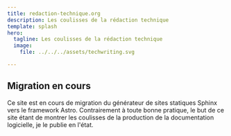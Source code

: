 ```yaml
---
title: redaction-technique.org
description: Les coulisses de la rédaction technique
template: splash
hero:
  tagline: Les coulisses de la rédaction technique
  image:
    file: ../../../assets/techwriting.svg

---
```



<CardGrid stagger>
<LinkCard
	title="À propos"
	href="/foo/fr/about-this-blog/"
	description="Évolution de ce site vers le framework Astro, sur une branche GitHub à l'historique chaotique."
/>
<LinkCard
	title="Migration vers Astro"
	href="/foo/fr/migrate-to-astro/"
	description="Première tentative de migration vers Astro avant de tout supprimer."
/>

</CardGrid>

## Migration en cours

<CardGrid stagger>
	<Card title="Site en cours de migration" icon="pencil">
		Ce site est en cours de migration du générateur de sites statiques Sphinx vers le framework Astro. Contrairement à toute bonne pratique, le but de ce site étant de montrer les coulisses de la production de la documentation logicielle, je le publie en l'état.
	</Card>
</CardGrid>

